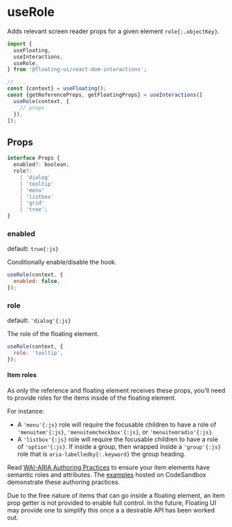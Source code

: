 # useRole

Adds relevant screen reader props for a given element
`role{:.objectKey}`.

```js /useRole/
import {
  useFloating,
  useInteractions,
  useRole,
} from '@floating-ui/react-dom-interactions';

// ...
const {context} = useFloating();
const {getReferenceProps, getFloatingProps} = useInteractions([
  useRole(context, {
    // props
  }),
]);
```

## Props

```js
interface Props {
  enabled?: boolean;
  role?:
    | 'dialog'
    | 'tooltip'
    | 'menu'
    | 'listbox'
    | 'grid'
    | 'tree';
}
```

### enabled

default: `true{:js}`

Conditionally enable/disable the hook.

```js
useRole(context, {
  enabled: false,
});
```

### role

default: `'dialog'{:js}`

The role of the floating element.

```js
useRole(context, {
  role: 'tooltip',
});
```

#### Item roles

As only the reference and floating element receives these props,
you'll need to provide roles for the items inside of the floating
element.

For instance:

- A `'menu'{:js}` role will require the focusable children to
  have a role of `'menuitem'{:js}`, `'menuitemcheckbox'{:js}`, or
  `'menuitemradio'{:js}`.
- A `'listbox'{:js}` role will require the focusable children to
  have a role of `'option'{:js}`. If inside a group, then wrapped
  inside a `'group'{:js}` role that is
  `aria-labelledby{:.keyword}` the group heading.

Read
[WAI-ARIA Authoring Practices](https://www.w3.org/TR/wai-aria-practices-1.2/)
to ensure your item elements have semantic roles and attributes.
The [examples](/docs/react-dom-interactions#examples) hosted on
CodeSandbox demonstrate these authoring practices.

Due to the free nature of items that can go inside a floating
element, an item prop getter is not provided to enable full
control. In the future, Floating UI may provide one to simplify
this once a a desirable API has been worked out.
